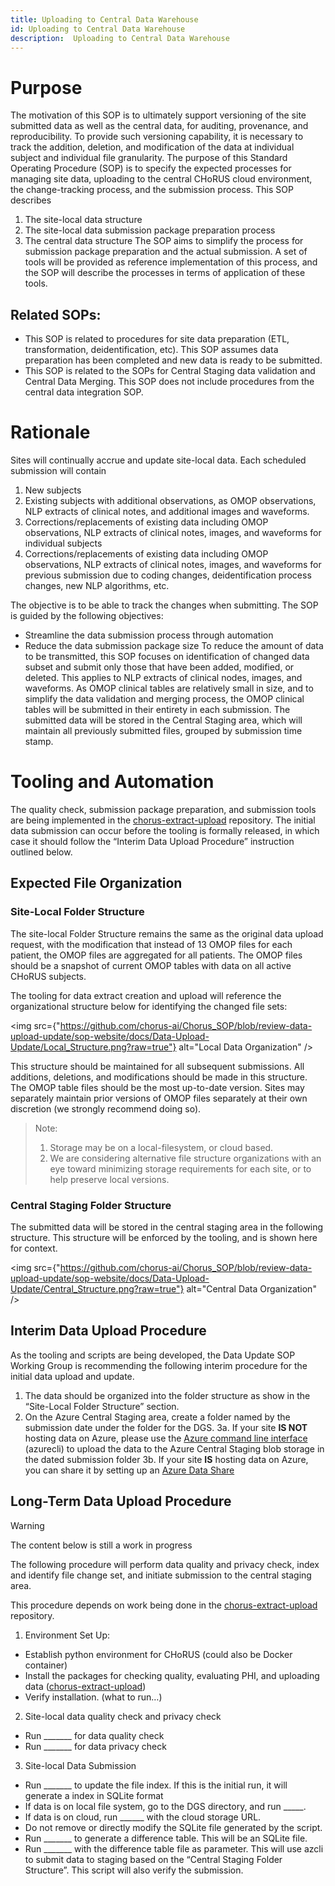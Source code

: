 ```yaml
---
title: Uploading to Central Data Warehouse
id: Uploading to Central Data Warehouse
description:  Uploading to Central Data Warehouse
---
```


# Purpose

The motivation of this SOP is to ultimately support versioning of the site submitted data as well as the central data, for auditing, provenance, and reproducibility.   To provide such versioning capability, it is necessary to track the addition, deletion, and modification of the data at individual subject and individual file granularity.
The purpose of this Standard Operating Procedure (SOP) is to specify the expected processes for managing site data, uploading to the central CHoRUS cloud environment, the change-tracking process, and the submission process. This SOP describes
1.	The site-local data structure
2.	The site-local data submission package preparation process
3.	The central data structure
The SOP aims to simplify the process for submission package preparation and the actual submission.  A set of tools will be provided as reference implementation of this process, and the SOP will describe the processes in terms of application of these tools.

## Related SOPs:
- This SOP is related to procedures for site data preparation (ETL, transformation, deidentification, etc).  This SOP assumes data preparation has been completed and new data is ready to be submitted.
- This SOP is related to the SOPs for Central Staging data validation and Central Data Merging.  This SOP does not include procedures from the central data integration SOP.


# Rationale
Sites will continually accrue and update site-local data.  Each scheduled submission will contain
1.	New subjects
2.	Existing subjects with additional observations, as OMOP observations, NLP extracts of clinical notes, and additional images and waveforms.
3.	Corrections/replacements of existing data including OMOP observations, NLP extracts of clinical notes, images, and waveforms for individual subjects
4.	Corrections/replacements of existing data including OMOP observations, NLP extracts of clinical notes, images, and waveforms for previous submission due to coding changes, deidentification process changes, new NLP algorithms, etc.

The objective is to be able to track the changes when submitting.  The SOP is guided by the following objectives:
- Streamline the data submission process through automation
- Reduce the data submission package size
To reduce the amount of data to be transmitted, this SOP  focuses on identification of changed data subset and submit only those that have been added, modified, or deleted.  This applies to NLP extracts of clinical nodes, images, and waveforms.   As OMOP clinical tables are relatively small in size, and to simplify the data validation and merging process, the OMOP clinical tables will be submitted in their entirety in each submission.
The submitted data will be stored in the Central Staging area, which will maintain all previously submitted files, grouped by submission time stamp.

# Tooling and Automation

The quality check, submission package preparation, and submission tools are being implemented in the [chorus-extract-upload](https://github.com/chorus-ai/chorus-extract-upload) repository.   The initial data submission can occur before the tooling is formally released, in which case it should follow the “Interim Data Upload Procedure” instruction outlined below.

## Expected File Organization

### Site-Local Folder Structure

The site-local Folder Structure remains the same as the original data upload request, with the modification that instead of 13 OMOP files for each patient, the OMOP files are aggregated for all patients.  The OMOP files should be a snapshot of current OMOP tables with data on all active CHoRUS subjects.

The tooling for data extract creation and upload will reference the organizational structure below for identifying the changed file sets:

<img src={"https://github.com/chorus-ai/Chorus_SOP/blob/review-data-upload-update/sop-website/docs/Data-Upload-Update/Local_Structure.png?raw=true"} alt="Local Data Organization" />

This structure should be maintained for all subsequent submissions.  All additions, deletions, and modifications should be made in this structure.   The OMOP table files should be the most up-to-date version.  Sites may separately maintain prior versions of OMOP files separately at their own discretion (we strongly recommend doing so).
> Note:
> 1. Storage may be on a local-filesystem, or cloud based.
> 2. We are considering alternative file structure organizations with an eye toward minimizing storage requirements for each site, or to help preserve local versions.

### Central Staging Folder Structure
The submitted data will be stored in the central staging area in the following structure.  This structure will be enforced by the tooling, and is shown here for context.

<img src={"https://github.com/chorus-ai/Chorus_SOP/blob/review-data-upload-update/sop-website/docs/Data-Upload-Update/Central_Structure.png?raw=true"} alt="Central Data Organization" />

## Interim Data Upload Procedure

As the tooling and scripts are being developed, the Data Update SOP Working Group is recommending the following interim procedure for the initial data upload and update.
1.	The data should be organized into the folder structure as show in the “Site-Local Folder Structure” section.
2.	On the Azure Central Staging area, create a folder named by the submission date under the folder for the DGS.
3a.	If your site **IS NOT** hosting data on Azure, please use the [Azure command line interface](https://learn.microsoft.com/en-us/cli/azure/install-azure-cli) (azurecli) to upload the data to the Azure Central Staging blob storage in the dated submission folder
3b. If your site **IS** hosting data on Azure, you can share it by setting up an [Azure Data Share](https://learn.microsoft.com/en-us/azure/data-share/overview)

## Long-Term Data Upload Procedure

> [!WARNING]
> The content below is still a work in progress

The following procedure will perform data quality and privacy check, index and identify file change set, and initiate submission to the central staging area.

This procedure depends on work being done in the [chorus-extract-upload](https://github.com/chorus-ai/chorus-extract-upload) repository.

1. Environment Set Up:
  -	Establish python environment for CHoRUS (could also be Docker container)
  -	Install the packages for checking quality, evaluating PHI, and uploading data  ([chorus-extract-upload](https://github.com/chorus-ai/chorus-extract-upload))
  -	Verify installation.  (what to run…)
2. Site-local data quality check and privacy check
  -	Run _______ for data quality check
  -	Run _______ for data privacy check
3.	Site-local Data Submission
  -	Run _______ to update the file index.  If this is the initial run, it will generate a index in SQLite format
  -	If data is on local file system, go to the DGS directory, and run _____.
  -	If data is on cloud, run ______ with the cloud storage URL.
  -	Do not remove or directly modify the SQLite file generated by the script.
  -	Run _______ to generate a difference table.  This will be an SQLite file.
  -	Run _______ with the difference table file as parameter.  This will use azcli to submit data to staging based on the “Central Staging Folder Structure”.  This script will also verify the submission.


